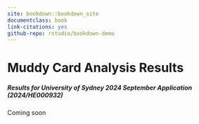 ```yaml
--- 
site: bookdown::bookdown_site
documentclass: book
link-citations: yes
github-repo: rstudio/bookdown-demo
---
```


# Muddy Card Analysis Results

##### Results for University of Sydney 2024 September Application (2024/HE000932)

Coming soon
